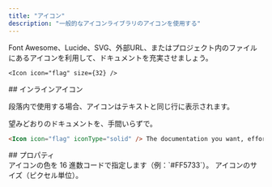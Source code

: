 ```yaml
---
title: "アイコン"
description: "一般的なアイコンライブラリのアイコンを使用する"
---
```



Font Awesome、Lucide、SVG、外部URL、またはプロジェクト内のファイルにあるアイコンを利用して、ドキュメントを充実させましょう。

<Icon icon="flag" size={32} />

```mdx Icon example
<Icon icon="flag" size={32} />
```


<div id="inline-icons">
  ## インラインアイコン
</div>

段落内で使用する場合、アイコンはテキストと同じ行に表示されます。

<Icon icon="flag" iconType="solid" /> 望みどおりのドキュメントを、手間いらずで。

```markdown Inline icon example
<Icon icon="flag" iconType="solid" /> The documentation you want, effortlessly.
```

<div id="properties">
  ## プロパティ
</div>

<IconsRequired />

<ResponseField name="color" type="string">
  アイコンの色を 16 進数コードで指定します（例：`#FF5733`）。
</ResponseField>

<ResponseField name="size" type="number">
  アイコンのサイズ（ピクセル単位）。
</ResponseField>